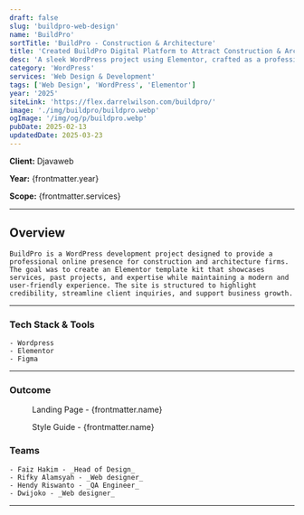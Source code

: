 ```yaml
---
draft: false
slug: 'buildpro-web-design'
name: 'BuildPro'
sortTitle: 'BuildPro - Construction & Architecture'
title: 'Created BuildPro Digital Platform to Attract Construction & Architecture Clients'
desc: 'A sleek WordPress project using Elementor, crafted as a professional template kit for construction & architecture firms with service-focused design.'
category: 'WordPress'
services: 'Web Design & Development'
tags: ['Web Design', 'WordPress', 'Elementor']
year: '2025'
siteLink: 'https://flex.darrelwilson.com/buildpro/'
image: './img/buildpro/buildpro.webp'
ogImage: '/img/og/p/buildpro.webp'
pubDate: 2025-02-13
updatedDate: 2025-03-23
---
```



**Client:** Djavaweb

**Year:** {frontmatter.year}

**Scope:** {frontmatter.services}

---

## Overview

    BuildPro is a WordPress development project designed to provide a professional online presence for construction and architecture firms. The goal was to create an Elementor template kit that showcases services, past projects, and expertise while maintaining a modern and user-friendly experience. The site is structured to highlight credibility, streamline client inquiries, and support business growth.

---

### Tech Stack & Tools

    - Wordpress
    - Elementor
    - Figma

---

### Outcome

<figure>
  <Picture
    src={landingPage}
    alt='high fidelity design'
    formats={['avif', 'webp']}
  />
  <figcaption class='text-center'>
    Landing Page - {frontmatter.name}
  </figcaption>
</figure>

<figure>
  <Picture
    src={styleGuide}
    alt='high fidelity design'
    formats={['avif', 'webp']}
  />
  <figcaption class='text-center'>
    Style Guide - {frontmatter.name}
  </figcaption>
</figure>

### Teams

    - Faiz Hakim - _Head of Design_
    - Rifky Alamsyah - _Web designer_
    - Hendy Riswanto - _QA Engineer_
    - Dwijoko - _Web designer_

---